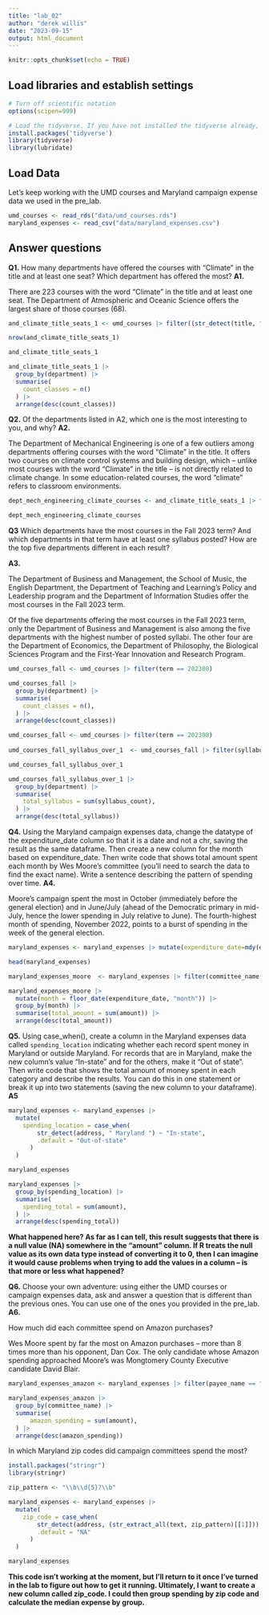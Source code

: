 ```yaml
---
title: "lab_02"
author: "derek willis"
date: "2023-09-15"
output: html_document
---
```


```r
knitr::opts_chunk$set(echo = TRUE)
```

## Load libraries and establish settings

```r
# Turn off scientific notation
options(scipen=999)

# Load the tidyverse. If you have not installed the tidyverse already, remove the # from the next line and run it first.  
install.packages('tidyverse')
library(tidyverse)
library(lubridate)
```

## Load Data

Let's keep working with the UMD courses and Maryland campaign expense data we used in the pre_lab.

```r
umd_courses <- read_rds("data/umd_courses.rds")
maryland_expenses <- read_csv("data/maryland_expenses.csv")
```

## Answer questions

**Q1.** How many departments have offered the courses with "Climate" in the title and at least one seat? Which department has offered the most?
**A1.**

There are 223 courses with the word "Climate" in the title and at least one seat. The Department of Atmospheric and Oceanic Science offers the largest share of those courses (68).

```r
and_climate_title_seats_1 <- umd_courses |> filter((str_detect(title, "Climate")) & seats >= 1)

nrow(and_climate_title_seats_1)

and_climate_title_seats_1
```
```r
and_climate_title_seats_1 |>
  group_by(department) |>
  summarise(
    count_classes = n()
  ) |>
  arrange(desc(count_classes))
```


**Q2.** Of the departments listed in A2, which one is the most interesting to you, and why?
**A2.**

The Department of Mechanical Engineering is one of a few outliers among departments offering courses with the word "Climate" in the title. It offers two courses on climate control systems and building design, which -- unlike most courses with the word "Climate" in the title -- is not directly related to climate change. In some education-related courses, the word "climate" refers to classroom environments.

```r
dept_mech_engineering_climate_courses <- and_climate_title_seats_1 |> filter(department == "Engineering, Mechanical")

dept_mech_engineering_climate_courses
```



**Q3** Which departments have the most courses in the Fall 2023 term? And which departments in that term have at least one syllabus posted? How are the top five departments different in each result?

**A3.**

The Department of Business and Management, the School of Music, the English Department, the Department of Teaching and Learning's Policy and Leadership program and the Department of Information Studies offer the most courses in the Fall 2023 term. 

Of the five departments offering the most courses in the Fall 2023 term, only the Department of Business and Management is also among the five departments with the highest number of posted syllabi. The other four are the Department of Economics, the Department of Philosophy, the Biological Sciences Program and the First-Year Innovation and Research Program. 


```r
umd_courses_fall <- umd_courses |> filter(term == 202308)

umd_courses_fall |>
  group_by(department) |>
  summarise(
    count_classes = n(),
  ) |>
  arrange(desc(count_classes))
```
```r
umd_courses_fall <- umd_courses |> filter(term == 202308)
  
umd_courses_fall_syllabus_over_1  <- umd_courses_fall |> filter(syllabus_count >= 1)

umd_courses_fall_syllabus_over_1

umd_courses_fall_syllabus_over_1 |>
  group_by(department) |>
  summarise(
    total_syllabus = sum(syllabus_count),
  ) |>
  arrange(desc(total_syllabus))
```

**Q4.** Using the Maryland campaign expenses data, change the datatype of the expenditure_date column so that it is a date and not a chr, saving the result as the same dataframe. Then create a new column for the month based on expenditure_date. Then write code that shows total amount spent each month by Wes Moore's committee (you'll need to search the data to find the exact name). Write a sentence describing the pattern of spending over time.
**A4.**

Moore's campaign spent the most in October (immediately before the general election) and in June/July (ahead of the Democratic primary in mid-July, hence the lower spending in July relative to June). The fourth-highest month of spending, November 2022, points to a burst of spending in the week of the general election. 

```r
maryland_expenses <- maryland_expenses |> mutate(expenditure_date=mdy(expenditure_date))

head(maryland_expenses)
```
```r

maryland_expenses_moore  <- maryland_expenses |> filter(committee_name == "Moore  Wes For Maryland")

maryland_expenses_moore |>
  mutate(month = floor_date(expenditure_date, "month")) |>
  group_by(month) |>
  summarise(total_amount = sum(amount)) |>
  arrange(desc(total_amount))
```

**Q5.** Using case_when(), create a column in the Maryland expenses data called `spending_location` indicating whether each record spent money in Maryland or outside Maryland. For records that are in Maryland, make the new column's value "In-state" and for the others, make it "Out of state". Then write code that shows the total amount of money spent in each category and describe the results. You can do this in one statement or break it up into two statements (saving the new column to your dataframe).
**A5**


```r
maryland_expenses <- maryland_expenses |>
  mutate(
    spending_location = case_when(
        str_detect(address, " Maryland ") ~ "In-state",
        .default = "Out-of-state"
      )
  )

maryland_expenses 
```
```r
maryland_expenses |>
  group_by(spending_location) |>
  summarise(
    spending_total = sum(amount),
  ) |>
  arrange(desc(spending_total))
```
**What happened here? As far as I can tell, this result suggests that there is a null value (NA) somewhere in the "amount" column. If R treats the null value as its own data type instead of converting it to 0, then I can imagine it would cause problems when trying to add the values in a column -- is that more or less what happened?**

**Q6.** Choose your own adventure: using either the UMD courses or campaign expenses data, ask and answer a question that is different than the previous ones. You can use one of the ones you provided in the pre_lab.
**A6.**

How much did each committee spend on Amazon purchases?

Wes Moore spent by far the most on Amazon purchases -- more than 8 times more than his opponent, Dan Cox. The only candidate whose Amazon spending approached Moore's was 
Mongtomery County Executive candidate David Blair. 

```r
maryland_expenses_amazon <- maryland_expenses |> filter(payee_name == "Amazon")

maryland_expenses_amazon |>
  group_by(committee_name) |>
  summarise(
      amazon_spending = sum(amount),
  ) |>
  arrange(desc(amazon_spending))

```
In which Maryland zip codes did campaign committees spend the most?

```r
install.packages("stringr")
library(stringr)
```
```r
zip_pattern <- "\\b\\d{5}?\\b"
```

```r
maryland_expenses <- maryland_expenses |>
  mutate( 
    zip_code = case_when(
        str_detect(address, (str_extract_all(text, zip_pattern)[[1]])) ~ zip_pattern,
        .default = "NA"
      )
  )

maryland_expenses
```

**This code isn't working at the moment, but I'll return to it once I've turned in the lab to figure out how to get it running. Ultimately, I want to create a new column called zip_code. I could then group spending by zip code and calculate the median expense by group.**